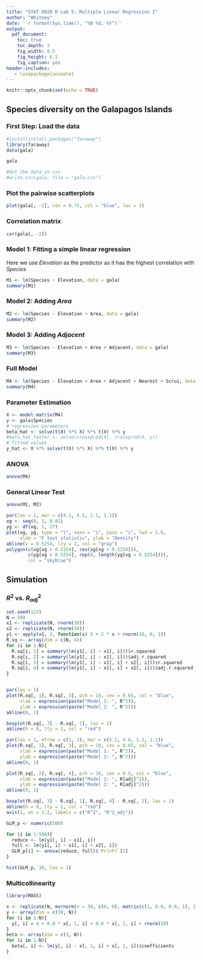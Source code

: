 ```yaml
---
title: "STAT 8020 R Lab 5: Multiple Linear Regression I"
author: "Whitney"
date: '`r format(Sys.time(), "%B %d, %Y")`'
output:
  pdf_document:
    toc: true
    toc_depth: 3
    fig_width: 8.5
    fig_height: 6.5
    fig_caption: yes
header-includes:
   - \usepackage{animate}
---
```


```r
knitr::opts_chunk$set(echo = TRUE)
```

## Species diversity on the Galapagos Islands

### First Step: Load the data

```r
#installinstall.packages("faraway")
library(faraway)
data(gala)

gala

#Out the data in csv
#write.csv(gala, file = "gala.csv")
```

### Plot the pairwise scatterplots

```r
plot(gala[, -2], cex = 0.75, col = "blue", las = 1)
```

### Correlation matrix

```r
cor(gala[, -2])
```

### Model 1: Fitting a simple linear regression

Here we use *Elevation* as the predictor as it has the highest correlation with *Species*

```r
M1 <- lm(Species ~ Elevation, data = gala)
summary(M1)
```

### Model 2: Adding *Area*

```r
M2 <- lm(Species ~ Elevation + Area, data = gala)
summary(M2)
```

### Model 3: Adding *Adjacent*

```r
M3 <- lm(Species ~ Elevation + Area + Adjacent, data = gala)
summary(M3)
```

### Full Model

```r
M4 <- lm(Species ~ Elevation + Area + Adjacent + Nearest + Scruz, data = gala)
summary(M4)
```

### Parameter Estimation

```r
X <- model.matrix(M4)
y <- gala$Species
# regression parameters
beta_hat <- solve(t(X) %*% X) %*% t(X) %*% y
#beta_hat_faster <- solve(crossprod(X), crossprod(X, y))
# fitted values
y_hat <- X %*% solve(t(X) %*% X) %*% t(X) %*% y
```

### ANOVA

```r
anova(M4)
```

### General Linear Test

```r
anova(M1, M2)

par(las = 1, mar = c(4.1, 4.1, 1.1, 1.1))
xg <- seq(0, 3, 0.01)
yg <- df(xg, 1, 27)
plot(xg, yg, type = "l", xaxs = "i", yaxs = "i", lwd = 1.6,
     xlab = "F test statistic", ylab = "Density")
abline(v = 0.5254, lty = 2, col = "gray")
polygon(c(xg[xg > 0.5254], rev(xg[xg > 0.5254])),
        c(yg[xg > 0.5254], rep(0, length(yg[xg > 0.5254]))),
        col = "skyblue")
```

## Simulation

### $R^2$ vs. $R^{2}_{adj}$

```r
set.seed(123)
N = 500
x1 <- replicate(N, rnorm(30))
x2 <- replicate(N, rnorm(30))
y1 <- apply(x1, 2, function(x) 5 + 2 * x + rnorm(30, 0, 1))
R.sq <- array(dim = c(N, 4))
for (i in 1:N){
  R.sq[i, 1] = summary(lm(y1[, i] ~ x1[, i]))$r.squared
  R.sq[i, 2] = summary(lm(y1[, i] ~ x1[, i]))$adj.r.squared
  R.sq[i, 3] = summary(lm(y1[, i] ~ x1[, i] + x2[, i]))$r.squared
  R.sq[i, 4] = summary(lm(y1[, i] ~ x1[, i] + x2[, i]))$adj.r.squared
}


par(las = 1)
plot(R.sq[, 1], R.sq[, 3], pch = 16, cex = 0.65, col = "blue",
     xlab = expression(paste("Model 1: ", R^2)),
     ylab = expression(paste("Model 2: ", R^2)))
abline(0, 1)

boxplot(R.sq[, 3] - R.sq[, 1], las = 1)
abline(h = 0, lty = 2, col = "red")

par(las = 1, mfrow = c(1, 2), mar = c(5.1, 4.6, 1.1, 1.1))
plot(R.sq[, 1], R.sq[, 3], pch = 16, cex = 0.65, col = "blue",
     xlab = expression(paste("Model 1: ", R^2)),
     ylab = expression(paste("Model 2: ", R^2)))
abline(0, 1)

plot(R.sq[, 2], R.sq[, 4], pch = 16, cex = 0.5, col = "blue",
     xlab = expression(paste("Model 1: ", R[adj]^2)),
     ylab = expression(paste("Model 2: ", R[adj]^2)))
abline(0, 1)

boxplot(R.sq[, 3] - R.sq[, 1], R.sq[, 4] - R.sq[, 2], las = 1)
abline(h = 0, lty = 2, col = "red")
axis(1, at = 1:2, labels = c("R^2", "R^2_adj"))

GLM_p <- numeric(500)

for (i in 1:500){
  reduce <- lm(y1[, i] ~ x1[, i])
  full <- lm(y1[, i] ~ x1[, i] + x2[, i])
  GLM_p[i] <- anova(reduce, full)$`Pr(>F)`[2]
}

hist(GLM_p, 30, las = 1)
```

### Multicollinearity

```r
library(MASS)

x <- replicate(N, mvrnorm(n = 30, c(0, 0), matrix(c(1, 0.9, 0.9, 1), 2)))
y <- array(dim = c(30, N))
for (i in 1:N){
  y[, i] = 4 + 0.8 * x[, 1, i] + 0.6 * x[, 2, i] + rnorm(30)
}
beta <- array(dim = c(3, N))
for (i in 1:N){
  beta[, i] <- lm(y[, i] ~ x[, 1, i] + x[, 2, i])$coefficients
}
```


